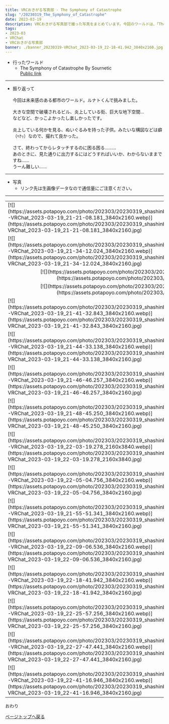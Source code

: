 ---
title: VRCおきがる写真部 - The Symphony of Catastrophe
slug: "/20230319_The_Symphony_of_Catastrophe"
date: 2023-03-19
description: VRCおきがる写真部で撮った写真をまとめています。今回のワールドは、「The Symphony of Catastrophe」
tags:
- 2023-03
- VRChat
- VRCおきがる写真部
banner: ./banner_20230319-VRChat_2023-03-19_22-18-41.942_3840x2160.jpg
---

+ 行ったワールド
  + The Symphony of Catastrophe By Sournetic\
  [Public link](https://vrchat.com/home/launch?worldId=wrld_1c404288-c12a-4955-bb64-497c25b3b1cc)

------------------------------

+ 振り返って\
\
今回は未来感のある都市のワールド。ルナトくんで挑みました。\
\
大きな空間で破壊されるビル、炎上している街、巨大な地下空間…\
などなど、かっこよかったし楽しかったです。\
\
炎上している何かを見る、ぬいぐるみを持った子供。みたいな構図などは癖（ﾍｹｯ）なので、撮れて良かった。\
\
さて、終わってからレタッチするのに困る困る………\
あのときに、見た通りに出力するにはどうすればいいか、わからないままですね……\
うーん難しい……

------------------------------
+ 写真
  + リンク先は生画像データなので通信量にご注意ください。
------------------------------
<table>
    <tr>
        <td>
            [![](https://assets.potapoyo.com/photo/202303/20230319_shashinbu/thumb_20230319-VRChat_2023-03-19_21-21-08.181_3840x2160.webp)](https://assets.potapoyo.com/photo/202303/20230319_shashinbu/20230319-VRChat_2023-03-19_21-21-08.181_3840x2160.jpg)
        </td>
        <td>
            [![](https://assets.potapoyo.com/photo/202303/20230319_shashinbu/thumb_20230319-VRChat_2023-03-19_21-27-48.848_3840x2160.webp)](https://assets.potapoyo.com/photo/202303/20230319_shashinbu/20230319-VRChat_2023-03-19_21-27-48.848_3840x2160.jpg)
        </td>
    </tr>
    <tr>
        <td>
            [![](https://assets.potapoyo.com/photo/202303/20230319_shashinbu/thumb_20230319-VRChat_2023-03-19_21-34-12.024_3840x2160.webp)](https://assets.potapoyo.com/photo/202303/20230319_shashinbu/20230319-VRChat_2023-03-19_21-34-12.024_3840x2160.jpg)
        </td>
        <td>
            [![](https://assets.potapoyo.com/photo/202303/20230319_shashinbu/thumb_20230319-VRChat_2023-03-19_21-36-04.877_3840x2160.webp)](https://assets.potapoyo.com/photo/202303/20230319_shashinbu/20230319-VRChat_2023-03-19_21-36-04.877_3840x2160.jpg)
        </td>
    </tr>
    <tr>
        <td colspan="2">
            <div align="center">
                [![](https://assets.potapoyo.com/photo/202303/20230319_shashinbu/thumb_20230319-VRChat_2023-03-19_21-36-55.570_3840x2160.webp)](https://assets.potapoyo.com/photo/202303/20230319_shashinbu/20230319-VRChat_2023-03-19_21-36-55.570_3840x2160.jpg)
            </div>
        </td>
    </tr>
    <tr>
        <td colspan="2">
            <div align="center">
                [![](https://assets.potapoyo.com/photo/202303/20230319_shashinbu/thumb_20230319-VRChat_2023-03-19_21-37-35.212_2160x3840.webp)](https://assets.potapoyo.com/photo/202303/20230319_shashinbu/20230319-VRChat_2023-03-19_21-37-35.212_2160x3840.jpg)
            </div>
        </td>
    </tr>
    <tr>
        <td>
            [![](https://assets.potapoyo.com/photo/202303/20230319_shashinbu/thumb_20230319-VRChat_2023-03-19_21-41-32.843_3840x2160.webp)](https://assets.potapoyo.com/photo/202303/20230319_shashinbu/20230319-VRChat_2023-03-19_21-41-32.843_3840x2160.jpg)
        </td>
        <td>
            [![](https://assets.potapoyo.com/photo/202303/20230319_shashinbu/thumb_20230319-VRChat_2023-03-19_21-44-02.469_3840x2160.webp)](https://assets.potapoyo.com/photo/202303/20230319_shashinbu/20230319-VRChat_2023-03-19_21-44-02.469_3840x2160.jpg)
        </td>
    </tr>
    <tr>
        <td>
            [![](https://assets.potapoyo.com/photo/202303/20230319_shashinbu/thumb_20230319-VRChat_2023-03-19_21-44-33.138_3840x2160.webp)](https://assets.potapoyo.com/photo/202303/20230319_shashinbu/20230319-VRChat_2023-03-19_21-44-33.138_3840x2160.jpg)
        </td>
        <td>
            [![](https://assets.potapoyo.com/photo/202303/20230319_shashinbu/thumb_20230319-VRChat_2023-03-19_21-45-33.664_3840x2160.webp)](https://assets.potapoyo.com/photo/202303/20230319_shashinbu/20230319-VRChat_2023-03-19_21-45-33.664_3840x2160.jpg)
        </td>
    </tr>
    <tr>
        <td>
            [![](https://assets.potapoyo.com/photo/202303/20230319_shashinbu/thumb_20230319-VRChat_2023-03-19_21-46-46.257_3840x2160.webp)](https://assets.potapoyo.com/photo/202303/20230319_shashinbu/20230319-VRChat_2023-03-19_21-46-46.257_3840x2160.jpg)
        </td>
        <td>
            [![](https://assets.potapoyo.com/photo/202303/20230319_shashinbu/thumb_20230319-VRChat_2023-03-19_21-48-23.759_3840x2160.webp)](https://assets.potapoyo.com/photo/202303/20230319_shashinbu/20230319-VRChat_2023-03-19_21-48-23.759_3840x2160.jpg)
        </td>
    </tr>
    <tr>
        <td>
            [![](https://assets.potapoyo.com/photo/202303/20230319_shashinbu/thumb_20230319-VRChat_2023-03-19_21-48-45.250_3840x2160.webp)](https://assets.potapoyo.com/photo/202303/20230319_shashinbu/20230319-VRChat_2023-03-19_21-48-45.250_3840x2160.jpg)
        </td>
        <td>
            [![](https://assets.potapoyo.com/photo/202303/20230319_shashinbu/thumb_20230319-VRChat_2023-03-19_21-50-10.389_3840x2160.webp)](https://assets.potapoyo.com/photo/202303/20230319_shashinbu/20230319-VRChat_2023-03-19_21-50-10.389_3840x2160.jpg)
        </td>
    </tr>
    <tr>
        <td>
            [![](https://assets.potapoyo.com/photo/202303/20230319_shashinbu/thumb_20230319-VRChat_2023-03-19_22-03-19.278_2160x3840.webp)](https://assets.potapoyo.com/photo/202303/20230319_shashinbu/20230319-VRChat_2023-03-19_22-03-19.278_2160x3840.jpg)
        </td>
        <td>
            [![](https://assets.potapoyo.com/photo/202303/20230319_shashinbu/thumb_20230319-VRChat_2023-03-19_22-03-37.739_2160x3840.webp)](https://assets.potapoyo.com/photo/202303/20230319_shashinbu/20230319-VRChat_2023-03-19_22-03-37.739_2160x3840.jpg)
        </td>
    </tr>
    <tr>
        <td>
            [![](https://assets.potapoyo.com/photo/202303/20230319_shashinbu/thumb_20230319-VRChat_2023-03-19_22-05-04.756_3840x2160.webp)](https://assets.potapoyo.com/photo/202303/20230319_shashinbu/20230319-VRChat_2023-03-19_22-05-04.756_3840x2160.jpg)
        </td>
        <td>
            [![](https://assets.potapoyo.com/photo/202303/20230319_shashinbu/thumb_20230319-VRChat_2023-03-19_22-05-55.657_2160x3840.webp)](https://assets.potapoyo.com/photo/202303/20230319_shashinbu/20230319-VRChat_2023-03-19_22-05-55.657_2160x3840.jpg)
        </td>
    </tr>
    <tr>
        <td>
            [![](https://assets.potapoyo.com/photo/202303/20230319_shashinbu/thumb_20230319-VRChat_2023-03-19_21-55-51.341_3840x2160.webp)](https://assets.potapoyo.com/photo/202303/20230319_shashinbu/20230319-VRChat_2023-03-19_21-55-51.341_3840x2160.jpg)
        </td>
        <td>
            [![](https://assets.potapoyo.com/photo/202303/20230319_shashinbu/thumb_20230319-VRChat_2023-03-19_22-07-17.678_3840x2160.webp)](https://assets.potapoyo.com/photo/202303/20230319_shashinbu/20230319-VRChat_2023-03-19_22-07-17.678_3840x2160.jpg)
        </td>
    </tr>
    <tr>
        <td>
            [![](https://assets.potapoyo.com/photo/202303/20230319_shashinbu/thumb_20230319-VRChat_2023-03-19_22-09-06.536_3840x2160.webp)](https://assets.potapoyo.com/photo/202303/20230319_shashinbu/20230319-VRChat_2023-03-19_22-09-06.536_3840x2160.jpg)
        </td>
        <td>
            [![](https://assets.potapoyo.com/photo/202303/20230319_shashinbu/thumb_20230319-VRChat_2023-03-19_22-10-10.274_3840x2160.webp)](https://assets.potapoyo.com/photo/202303/20230319_shashinbu/20230319-VRChat_2023-03-19_22-10-10.274_3840x2160.jpg)
        </td>
    </tr>
    <tr>
        <td>
            [![](https://assets.potapoyo.com/photo/202303/20230319_shashinbu/thumb_20230319-VRChat_2023-03-19_22-18-41.942_3840x2160.webp)](https://assets.potapoyo.com/photo/202303/20230319_shashinbu/20230319-VRChat_2023-03-19_22-18-41.942_3840x2160.jpg)
        </td>
        <td>
            [![](https://assets.potapoyo.com/photo/202303/20230319_shashinbu/thumb_20230319-VRChat_2023-03-19_22-21-56.244_3840x2160.webp)](https://assets.potapoyo.com/photo/202303/20230319_shashinbu/20230319-VRChat_2023-03-19_22-21-56.244_3840x2160.jpg)
        </td>
    </tr>
    <tr>
        <td>
            [![](https://assets.potapoyo.com/photo/202303/20230319_shashinbu/thumb_20230319-VRChat_2023-03-19_22-25-57.256_3840x2160.webp)](https://assets.potapoyo.com/photo/202303/20230319_shashinbu/20230319-VRChat_2023-03-19_22-25-57.256_3840x2160.jpg)
        </td>
        <td>
            [![](https://assets.potapoyo.com/photo/202303/20230319_shashinbu/thumb_20230319-VRChat_2023-03-19_22-26-48.662_3840x2160.webp)](https://assets.potapoyo.com/photo/202303/20230319_shashinbu/20230319-VRChat_2023-03-19_22-26-48.662_3840x2160.jpg)
        </td>
    </tr>
    <tr>
        <td>
            [![](https://assets.potapoyo.com/photo/202303/20230319_shashinbu/thumb_20230319-VRChat_2023-03-19_22-27-47.441_3840x2160.webp)](https://assets.potapoyo.com/photo/202303/20230319_shashinbu/20230319-VRChat_2023-03-19_22-27-47.441_3840x2160.jpg)
        </td>
        <td>
            [![](https://assets.potapoyo.com/photo/202303/20230319_shashinbu/thumb_20230319-VRChat_2023-03-19_22-40-53.958_3840x2160.webp)](https://assets.potapoyo.com/photo/202303/20230319_shashinbu/20230319-VRChat_2023-03-19_22-40-53.958_3840x2160.jpg)
        </td>
    </tr>
    <tr>
        <td>
            [![](https://assets.potapoyo.com/photo/202303/20230319_shashinbu/thumb_20230319-VRChat_2023-03-19_22-41-16.946_3840x2160.webp)](https://assets.potapoyo.com/photo/202303/20230319_shashinbu/20230319-VRChat_2023-03-19_22-41-16.946_3840x2160.jpg)
        </td>
    </tr>
</table>
おわり

<a href="#">ページトップへ戻る</a>